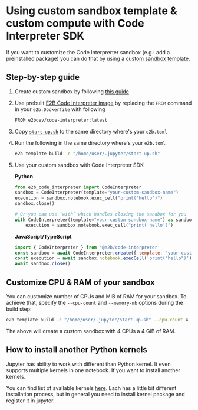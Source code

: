 
# Using custom sandbox template & custom compute with Code Interpreter SDK

If you want to customize the Code Interprerter sandbox (e.g.: add a preinstalled package) you can do that by using a [custom sandbox template](https://e2b.dev/docs/sandbox/templates/overview).


## Step-by-step guide
1. Create custom sandbox by following [this guide](https://e2b.dev/docs/guide/custom-sandbox)

2. Use prebuilt [E2B Code Interpreter image](https://hub.docker.com/r/e2bdev/code-interpreter) by replacing the `FROM` command in your `e2b.Dockerfile` with following

    ```sh
    FROM e2bdev/code-interpreter:latest
    ```

3. Copy [`start-up.sh`](https://github.com/e2b-dev/code-interpreter/blob/main/template/start-up.sh) to the same directory where's your `e2b.toml`

4. Run the following in the same directory where's your `e2b.toml`
    ```sh
    e2b template build -c "/home/user/.jupyter/start-up.sh"
    ```

5. Use your custom sandbox with Code Interpreter SDK

   **Python**
   ```python
   from e2b_code_interpreter import CodeInterpreter
   sandbox = CodeInterpreter(template="your-custom-sandbox-name")
   execution = sandbox.notebook.exec_cell("print('hello')")
   sandbox.close()

   # Or you can use `with` which handles closing the sandbox for you
   with CodeInterpreter(template="your-custom-sandbox-name") as sandbox:
       execution = sandbox.notebook.exec_cell("print('hello')")
   ```


   **JavaScript/TypeScript**
   ```js
   import { CodeInterpreter } from '@e2b/code-interpreter'
   const sandbox = await CodeInterpreter.create({ template: 'your-custom-sandbox-name' })
   const execution = await sandbox.notebook.execCell('print("hello")')
   await sandbox.close()
   ```


## Customize CPU & RAM of your sandbox
You can customize number of CPUs and MiB of RAM for your sandbox. To achieve that, specify the `--cpu-count` and `--memory-mb` options during the build step:
```sh
e2b template build -c "/home/user/.jupyter/start-up.sh" --cpu-count 4 --memory-mb 4096
```
The above will create a custom sandbox with 4 CPUs a 4 GiB of RAM.

## How to install another Python kernels

Jupyter has ability to work with different than Python kernel. It even supports multiple kernels in one notebook. If you want to install another kernels.

You can find list of available kernels [here](https://github.com/jupyter/jupyter/wiki/Jupyter-kernels). Each has a little bit different installation process, but in general you need to install kernel package and register it in jupyter.
